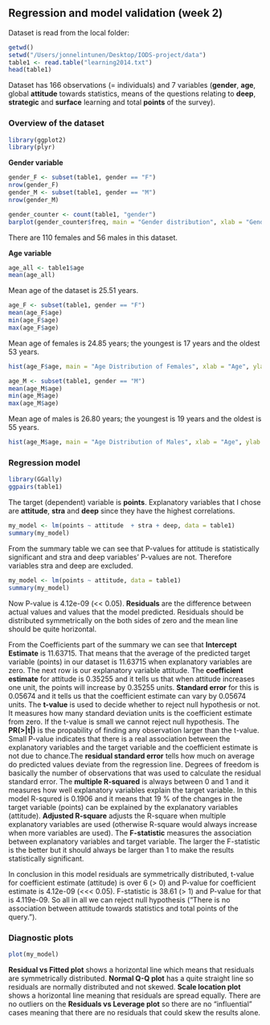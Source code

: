 ## Regression and model validation (week 2)

Dataset is read from the local folder:
```r
getwd()
setwd("/Users/jonnelintunen/Desktop/IODS-project/data")
table1 <- read.table("learning2014.txt")
head(table1)
```
Dataset has 166 observations (= individuals) and 7 variables (**gender**, **age**, global **attitude** towards statistics, means of the questions relating to **deep**, **strategic** and **surface** learning and total **points** of the survey).

### Overview of the dataset
```r
library(ggplot2)
library(plyr)
```

**Gender variable**
```r
gender_F <- subset(table1, gender == "F")
nrow(gender_F)
gender_M <- subset(table1, gender == "M")
nrow(gender_M)

gender_counter <- count(table1, "gender")
barplot(gender_counter$freq, main = "Gender distribution", xlab = "Gender", ylab = "No.", col = c("pink", "lightblue"), names.arg = c("Female", "Male"), ylim = c(0, 120))

```

There are 110 females and 56 males in this dataset.

**Age variable**
```r
age_all <- table1$age
mean(age_all)
```
Mean age of the dataset is 25.51 years.
```r
age_F <- subset(table1, gender == "F")
mean(age_F$age)
min(age_F$age)
max(age_F$age)
```
Mean age of females is 24.85 years; the youngest is 17 years and the oldest 53 years.
```r
hist(age_F$age, main = "Age Distribution of Females", xlab = "Age", ylab = "No.", ylim = c(0, 60), xlim = c(10, 60), col = "pink")
```

```r
age_M <- subset(table1, gender == "M")
mean(age_M$age)
min(age_M$age)
max(age_M$age)
```
Mean age of males is 26.80 years; the youngest is 19 years and the oldest is 55 years.
```r
hist(age_M$age, main = "Age Distribution of Males", xlab = "Age", ylab = "No.", ylim = c(0, 60), xlim = c(10, 60), col = "lightblue")
```

### Regression model  

```r
library(GGally)
ggpairs(table1)
```

The target (dependent) variable is **points**. Explanatory variables that I chose are **attitude**, **stra** and **deep** since they have the highest correlations.
```r
my_model <- lm(points ~ attitude  + stra + deep, data = table1)
summary(my_model)
```
From the summary table we can see that P-values for attitude is statistically significant and stra and deep variables' P-values are not. Therefore variables stra and deep are excluded.

```r
my_model <- lm(points ~ attitude, data = table1)
summary(my_model)
```

Now P-value is 4.12e-09 (<< 0.05). **Residuals** are the difference between actual values and values that the model predicted. Residuals should be distributed symmetrically on the both sides of zero and the mean line should be quite horizontal. 

From the Coefficients part of the summary we can see that **Intercept Estimate** is 11.63715. That means that the average of the predicted target variable (points) in our dataset is 11.63715 when explanatory variables are zero. The next row is our explanatory variable attitude. The **coefficient estimate** for attitude is 0.35255 and it tells us that when attitude increases one unit, the points will increase by 0.35255 units. **Standard error** for this is 0.05674 and it tells us that the coefficient estimate can vary by 0.05674 units. The **t-value** is used to decide whether to reject null hypothesis or not. It measures how many standard deviation units is the coefficient estimate from zero. If the t-value is small we cannot reject null hypothesis. The **PR(>|t|)** is the propability of finding any observation larger than the t-value. Small P-value indicates that there is a real association between the explanatory variables and the target variable and the coefficient estimate is not due to chance.The **residual standard error** tells how much on average do predicted values deviate from the regression line. Degrees of freedom is basically the number of observations that was used to calculate the residual standard error. The **multiple R-squared** is always between 0 and 1 and it measures how well explanatory variables explain the target variable. In this model R-squred is 0.1906 and it means that 19 % of the changes in the target variable (points) can be explained by the explanatory variables (attitude). **Adjusted R-square** adjusts the R-square when multiple explanatory variables are used (otherwise R-square would always increase when more variables are used). The **F-statistic** measures the association between explanatory variables and target variable. The larger the F-statistic is the better but it should always be larger than 1 to make the results statistically significant.

In conclusion in this model residuals are symmetrically distributed, t-value for coefficient estimate (attitude) is over 6 (> 0) and P-value for coefficient estimate is 4.12e-09 (<<< 0.05). F-statistic is 38.61 (> 1) and P-value for that is 4.119e-09. So all in all we can reject null hypothesis ("There is no association between attitude towards statistics and total points of the query.").

### Diagnostic plots 

```r
plot(my_model)
```

**Residual vs Fitted plot** shows a horizontal line which means that residuals are symmetrically distributed. **Normal Q-Q plot** has a quite straight line so residuals are normally distributed and not skewed. **Scale location plot** shows a horizontal line meaning that residuals are spread equally. There are no outliers on the **Residuals vs Leverage plot** so there are no "influential" cases meaning that there are no residuals that could skew the results alone. 


